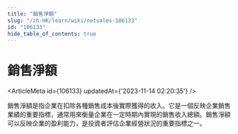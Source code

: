 ```yaml
---
title: "銷售淨額"
slug: "/zh-HK/learn/wiki/netsales-106133"
id: "106133"
hide_table_of_contents: true
---
```



# 銷售淨額

<ArticleMeta id={106133} updatedAt={'2023-11-14 02:20:35'} />
<div className='border-solid border-b border-t-0 my-4 border-[var(--ifm-color-gray-300)]' />

銷售淨額是指企業在扣除各種銷售成本後實際獲得的收入。它是一個反映企業銷售業績的重要指標，通常用來衡量企業在一定時期內實現的銷售收入總額。銷售淨額可以反映企業的盈利能力，是投資者評估企業經營狀況的重要指標之一。
